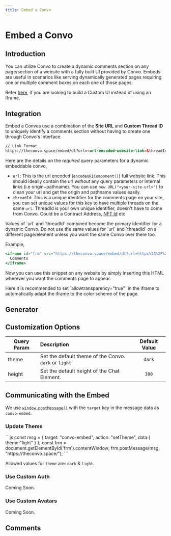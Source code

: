 ---
title: Embed a Convo
---


# Embed a Convo

## Introduction

You can utilize Convo to create a dynamic comments section on any page/section of a website with a fully built UI provided by Convo.
Embeds are useful in scenarios like serving dynamically generated pages requiring one or multiple comment boxes on each one of those pages.

Refer [here](/integrate/Convo-API/api-docs), if you are looking to build a Custom UI instead of using an Iframe.

## Integration

Embed a Convos use a combination of the **Site URL** and **Custom Thread ID** to uniquely identify a comments section without having to create one through Convo's Interface.


```html
// Link Format
https://theconvo.space/embed/dt?url=<url-encoded-website-link>&threadId=<unique-thread-identifier>
```
Here are the details on the *required* query parameters for a dynamic embeddable convo,
- `url`: This is the url encoded (`encodeURIComponent()`) full website link. This should ideally contain the url *without* any query parameters or internal links (i.e origin+pathname). You can use `new URL("<your-site-url>")` to clean your url and get the origin and pathname values easily.
- `threadId`: This is a unique identifier for the comments page on your site, you can set unique values for this key to have multiple threads on the same `url`. ThreadId is your own unique identifier, doesn't have to come from Convo. Could be a Contract Address, [NFT Id](/docs/Convo-API/standards) etc


<Callout type="info" emoji="ℹ️">
  Values of `url` and `threadId` combined become the primary identifier for a dynamic Convo. Do not use the same values for `url` and `threadId` on a different page/element unless you want the same Convo over there too.
</Callout>

Example,
<CodeBox>
```jsx
<iframe id="frm" src="https://theconvo.space/embed/dt?url=https%3A%2F%2Fdeepdao.io%2F&threadId=fJPU8mZiQwVXV6K1xXlw" allowtransparency="true" width="100%" height="600px" style="border: none;">
  Comments
</iframe>
```
</CodeBox>

Now you can use this snippet on any website by simply inserting this HTML wherever you want the comments page to appear.

<Callout type="info" emoji="ℹ️">
  Here it is recommended to set `allowtransparency="true"` in the iframe to automatically adapt the iframe to the color scheme of the page.
</Callout>

## Generator

<EmbedCodeGenerator/>

## Customization Options

| Query Param 	| Description 	| Default Value 	|
|-	|:-	|:-:	|
| theme 	|     Set the default theme of the Convo. `dark` or `light` 	| `dark` 	|
| height 	|     Set the default height of the Chat Element.	| `300` |

## Communicating with the Embed

We use [`window.postMessage()`](https://developer.mozilla.org/en-US/docs/Web/API/Window/postMessage) with the `target` key in the message data as `convo-embed`.

### Update Theme

<CodeBox>
```js
const msg = {
  target: "convo-embed",
  action: "setTheme",
  data:{
    theme:"light"
  }
};
const frm = document.getElementById('frm').contentWindow;
frm.postMessage(msg, "https://theconvo.space/");
```
</CodeBox>

Allowed values for `theme` are: `dark` & `light`.

### Use Custom Auth

Coming Soon.

### Use Custom Avatars

Coming Soon.

## Comments
<CommentBox threadId="dynamic-embeddable-convo"/>
